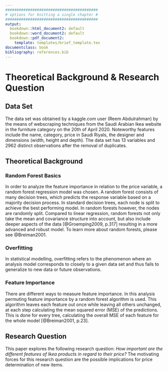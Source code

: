 ```yaml
---
#########################################
# options for knitting a single chapter #
#########################################
output:
  bookdown::html_document2: default
  bookdown::word_document2: default
  bookdown::pdf_document2:
    template: templates/brief_template.tex
documentclass: book
bibliography: references.bib
---
```


# Theoretical Background & Research Question  {#chapter-2}

## Data Set
\textcolor{gray}{by P. Krück}

The data set was obtained by a kaggle.com user (Reem Abdulrahman) by the means of webscraping techniques from the Saudi Arabian Ikea website in the furniture category on the 20th of April 2020. Noteworthy features include the name, category, price in Saudi Riyals, the designer and dimensions (width, height and depth). 
The data set has 13 variables and 2962 distinct observations after the removal of duplicates.

## Theoretical Background {#theoretical-background}

### Random Forest Basics
\textcolor{gray}{by J. Pein}

In order to analyze the feature importance in relation to the price variable, a random forest regression model was chosen. A random forest consists of many decision trees, which predicts the response variable based on a majority decision process. In standard decision trees, each node is split to achieve the best performing model. In random forests however, the nodes are randomly split. 
Compared to linear regression, random forests not only take the mean and covariance structure into account, but also include deeper aspects of the data [@Groemping2009, p.317] resulting in a more advanced and robust model. To learn more about random forests, please see @Breiman2001. 

### Overfitting {#overfitting}
\textcolor{gray}{by P. Krück}

In statistical modelling, overfitting refers to the phenomenon where an analysis model corresponds to closely to a given data set and thus fails to generalize to new data or future observations.


### Feature Importance {#feature-importance}
\textcolor{gray}{by J. Pein}

There are different ways to measure feature importance. In this analysis permuting feature importance by a random forest algorithm is used. This algorithm leaves each feature out once while leaving all others unchanged, at each step calculating the mean squared error (MSE) of the predictions. This is done for every tree, calculating the overall MSE of each feature for the whole model [@Breiman2001, p.23].


## Research Question {#research-question}
\textcolor{gray}{by P. Krück}

This paper explores the following research question: *How important are the different features of Ikea products in regard to their price?* The motivating forces for this research question are the possible implications for price determination of new items.

